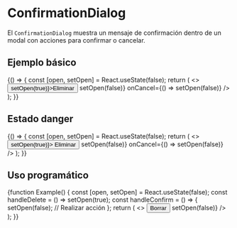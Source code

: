 
<Meta title="Molecules/ConfirmationDialog" of={ConfirmationDialog} />

# ConfirmationDialog

El `ConfirmationDialog` muestra un mensaje de confirmación dentro de un modal con acciones para confirmar o cancelar.

## Ejemplo básico

<Canvas>
  <Story name="Ejemplo">
    {() => {
      const [open, setOpen] = React.useState(false);
      return (
        <>
          <Button onClick={() => setOpen(true)}>Eliminar</Button>
          <ConfirmationDialog
            isOpen={open}
            title="Eliminar elemento"
            message="¿Seguro que deseas continuar?"
            onConfirm={() => setOpen(false)}
            onCancel={() => setOpen(false)}
          />
        </>
      );
    }}
  </Story>
</Canvas>

## Estado danger

<Canvas>
  <Story name="Danger">
    {() => {
      const [open, setOpen] = React.useState(false);
      return (
        <>
          <Button intent="tertiary" onClick={() => setOpen(true)}>
            Eliminar
          </Button>
          <ConfirmationDialog
            isOpen={open}
            title="Eliminar registro"
            message="Esta acción no se puede deshacer."
            danger
            onConfirm={() => setOpen(false)}
            onCancel={() => setOpen(false)}
          />
        </>
      );
    }}
  </Story>
</Canvas>

## Uso programático

<Canvas>
  <Story name="Programático">
    {function Example() {
      const [open, setOpen] = React.useState(false);
      const handleDelete = () => setOpen(true);
      const handleConfirm = () => {
        setOpen(false);
        // Realizar acción
      };
      return (
        <>
          <Button onClick={handleDelete}>Borrar</Button>
          <ConfirmationDialog
            isOpen={open}
            title="Confirmar"
            message="¿Desea continuar?"
            onConfirm={handleConfirm}
            onCancel={() => setOpen(false)}
          />
        </>
      );
    }}
  </Story>
</Canvas>

<ArgsTable of={ConfirmationDialog} />
